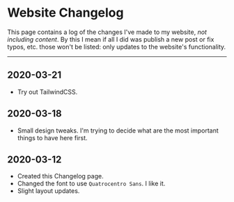 # Website Changelog

This page contains a log of the changes I've made to my website, _not including content_.
By this I mean if all I did was publish a new post or fix typos, etc. those won't be
listed: only updates to the website's functionality.

---

## 2020-03-21

- Try out TailwindCSS.

## 2020-03-18

- Small design tweaks. I'm trying to decide what are the most important things to have
  here first.

## 2020-03-12

- Created this Changelog page.
- Changed the font to use `Quatrocentro Sans`. I like it.
- Slight layout updates.
